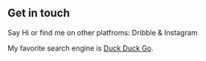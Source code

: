 ## Get in touch

Say Hi or find me on other platfroms: Dribble & Instagram

My favorite search engine is [Duck Duck Go](https://duckduckgo.com).